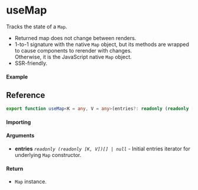 
<Meta title="State/useMap" component={Example} />

# useMap

Tracks the state of a `Map`.

- Returned map does not change between renders.
- 1-to-1 signature with the native `Map` object, but its methods are wrapped to cause components to
  rerender with changes.  
  Otherwise, it is the JavaScript native `Map` object.
- SSR-friendly.

#### Example

<Canvas>
	<Story story={Example} inline />
</Canvas>

## Reference

```ts
export function useMap<K = any, V = any>(entries?: readonly (readonly [K, V])[] | null): Map<K, V>;
```

#### Importing

<ImportPath />

#### Arguments

- **entries** _`readonly (readonly [K, V])[] | null`_ - Initial entries iterator for underlying
  `Map` constructor.

#### Return

- `Map` instance.
